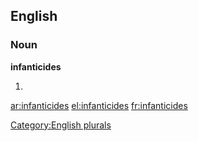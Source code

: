 ==English==

===Noun===
'''infanticides'''

# {{plural of|[[infanticide]]}}

[[Category:English plurals]]

[[ar:infanticides]]
[[el:infanticides]]
[[fr:infanticides]]